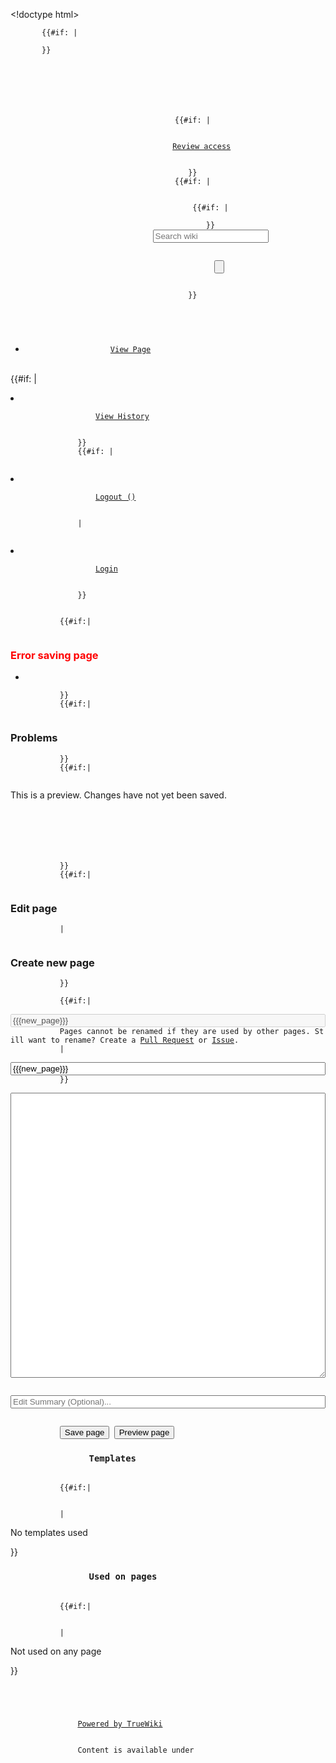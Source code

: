 <!doctype html>
<html lang="en">
    <head>
        <meta charset="utf-8" />
        <meta name="robots" content="noindex" />
        {{#if: {{{favicon|}}}|
        <link rel="icon" href="{{{favicon}}}" type="image/icon" />
        }}
        {{{css}}}
        <title>{{{project_name}}} | {{SUBPAGENAME}}</title>
    </head>
    <body>
        <header>
            <div id="pagename">
                {{SUBPAGENAME}}
            </div>
            {{{html_header}}}
            {{#if: {{{user_settings_url}}}|
            <div id="review-access">
                <a href="{{{user_settings_url}}}">Review access</a>
            </div>
            }}
            {{#if: {{{has_search|}}}|
            <div id="search">
                <form action="/search" target="_new">
                    {{#if: {{{language|}}}|
                    <input type="hidden" name="language" value="{{{language}}}" />
                    }}
                    <input type="text" autocomplete="off" name="query" value="" placeholder="Search wiki" />
                    <div id="search-submit">
                        <input type="submit" value="" />
                        <div></div>
                    </div>
                </form>
            </div>
            }}
        </header>
        <nav>
            <ul id="navigation-bar">
                {{breadcrumbs}}
            </ul>
            <ul id="navigation-bar" class="right">
                <li>
                    <a href="/{{urlencode:{{FULLPAGENAME}}}}">View Page</a>
                </li>
                {{#if: {{{history_url|}}}|
                <li>
                    <a href="{{{history_url}}}">View History</a>
                </li>
                }}
                {{#if: {{{display_name|}}}|
                <li>
                    <a href="/user/logout?location={{urlencode:{{FULLPAGENAME}}}}">Logout ({{{display_name}}})</a>
                </li>
                |
                <li>
                    <a href="/user/login?location={{urlencode:{{FULLPAGENAME}}}}">Login</a>
                </li>
                }}
            </ul>
        </nav>
        <main>
            {{#if:{{{page_error|}}}|
            <h3><font color="red">Error saving page</font></h3>
                <ul><li>{{{page_error|}}}</li></ul>
            }}
            {{#if:{{{has_errors|}}}|
            <h3>Problems</h3>
            <ul>
                {{errors}}
            </ul>
            }}
            {{#if:{{{is_preview|}}}|
            <div id="preview">This is a preview. Changes have not yet been saved.</div>
            <div id="language-bar">
                <ul>
                    {{language}}
                </ul>
            </div>
            {{content}}
            <div id="content-footer">
                {{footer}}
            </div>
            }}
            {{#if:{{{does_exist|}}}|
            <h3>Edit page</h3>
            |
            <h3>Create new page</h3>
            }}

            <form method="post" accept-charset="utf-8" enctype="multipart/form-data">

            {{#if:{{{has_used_on_pages|}}}|
            <input type="text" value="{{{new_page}}}" style="width: 100%;" disabled />
            <span id="no-rename">Pages cannot be renamed if they are used by other pages. Still want to rename? Create a <a href="{{{repository_url}}}/pulls" target="_new">Pull Request</a> or <a href="{{{repository_url}}}/issues" target="_new">Issue</a>.</span>
            |
            <input type="text" name="page" value="{{{new_page}}}" style="width: 100%;" />
            }}

            <textarea name="content" style="width: 100%;" rows=30>{{page}}</textarea>
            <input type="text" name="summary" maxlength="500" placeholder="Edit Summary (Optional)..." style="width: 100%;" />
            {{namespace_edit}}

            <input type="submit" name="save" value="Save page" /> <input type="submit" name="preview" value="Preview page" />

            </form>
            <h3>
                Templates
            </h3>
            {{#if:{{{has_templates_used|}}}|
            <ul>
                {{templates_used}}
            </ul>
            |<p>No templates used</p>}}
            <h3>
                Used on pages
            </h3>
            {{#if:{{{has_used_on_pages|}}}|
            <ul>
                {{used_on_pages}}
            </ul>
            |<p>Not used on any page</p>}}

            {{{javascript}}}
        </main>
        <footer>
            <div id="content-bottom-links">
                {{{html_footer}}}
                <a href="https://github.com/TrueBrain/TrueWiki">Powered by TrueWiki</a>
            </div>
            <div id="content-bottom-copyright">
                Content is available under <a href="/License">{{{license}}}</a>
            </div>
        </footer>
    </body>
</html>
